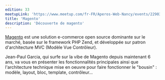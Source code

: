 ```yaml
---
edition: 33
meetupLink: 'https://www.meetup.com/fr-FR/Aperos-Web-Nancy/events/229036403/'
title: 'Magento'
description: 'Découverte de magento'
---
```


[Magento](https://magento.com/) est une solution e-commerce open source dominante sur le marché, basée sur le framework PHP Zend, et développée sur patron d'architecture MVC (Modèle Vue Contrôleur).

Jean-Paul Garcia, qui surfe sur la vibe de Magento depuis maintenant 6 ans, va vous en présenter les fonctionnalités principales ainsi que l'architecture technique mise en oeuvre pour faire fonctionner le "bousin" : modèle, layout, bloc, template, contrôleur...

<Youtube videoId="wtHLMW0YioM" title="Magento" />
